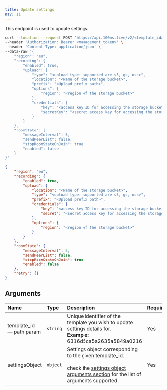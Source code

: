 ```yaml
---
title: Update settings
nav: 11
---
```


This endpoint is used to update settings.

<PostRequest title="https://api.100ms.live/v2/templates/<template_id>/settings" />

<Request id="req-0">

```bash
curl --location --request POST 'https://api.100ms.live/v2/<template_id>/settings' \
--header 'Authorization: Bearer <management_token>' \
--header 'Content-Type: application/json' \
--data-raw '{
    "region": "eu",
    "recording": {
        "enabled": true,
        "upload": {
            "type": "<upload type: supported are s3, gs, oss>",
            "location": "<Name of the storage bucket>",
            "prefix": "<Upload prefix path>",
            "options": {
                "region": "<region of the storage bucket>"
            },
            "credentials": {
                "key": "<access key ID for accessing the storage bucket>",
                "secretKey": "<secret access key for accessing the storage bucket>"
            }
        }
    },
    "roomState": {
        "messageInterval": 5,
        "sendPeerList": false,
        "stopRoomStateOnJoin": true,
        "enabled": false
    }
}'
```

</Request>

<ResponseBox id="res-0" status="200 OK">

```json
{
    "region": "eu",
    "recording": {
        "enabled": true,
        "upload": {
            "location": "<Name of the storage bucket>",
            "type": "<upload type: supported are s3, gs, oss>",
            "prefix": "<Upload prefix path>",
            "credentials": {
                "key": "<access key ID for accessing the storage bucket>",
                "secret": "<secret access key for accessing the storage bucket>"
            },
            "options": {
                "region": "<region of the storage bucket>"
            }
        }
    },
    "roomState": {
        "messageInterval": 5,
        "sendPeerList": false,
        "stopRoomStateOnJoin": true,
        "enabled": false
    },
    "retry": {}
}
```

</ResponseBox>

## Arguments

| Name                           | Type     | Description                                                                                                                                                                                                         | Required |
| :----------------------------- | :------- | :------------------------------------------------------------------------------------------------------------------------------------------------------------------------------------------------------------------ | :------- |
| template_id <br/> — path param | `string` | Unique identifier of the template you wish to update settings details for. <br/> **Example:** 6316d5ca5a2635a5849a0216                                                                                              | Yes      |
| settingsObject <br/>           | `object` | Settings object corresponding to the given template_id. <br/><br/>check the [settings object arguments section](/server-side/v2/policy/create-template-via-api#settings-object) for the list of arguments supported | Yes      |
